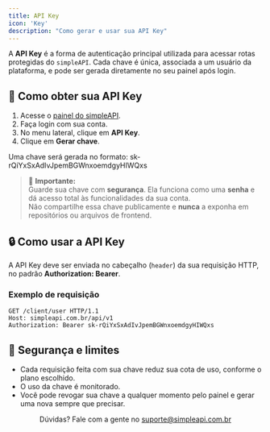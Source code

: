 ```yaml
---
title: API Key
icon: 'Key'
description: "Como gerar e usar sua API Key"
---
```


A **API Key** é a forma de autenticação principal utilizada para acessar rotas protegidas do `simpleAPI`. Cada chave é única, associada a um usuário da plataforma, e pode ser gerada diretamente no seu painel após login.

## 🔑 Como obter sua API Key

1. Acesse o [painel do simpleAPI](https://www.simpleapi.com.br).
2. Faça login com sua conta.
3. No menu lateral, clique em **API Key**.
4. Clique em **Gerar chave**.

Uma chave será gerada no formato: sk-rQiYxSxAdIvJpemBGWnxoemdgyHIWQxs

> 🚨 **Importante:**  
> Guarde sua chave com **segurança**. Ela funciona como uma **senha** e dá acesso total às funcionalidades da sua conta.  
> Não compartilhe essa chave publicamente e **nunca** a exponha em repositórios ou arquivos de frontend.

## 🔒 Como usar a API Key

A API Key deve ser enviada no cabeçalho (`header`) da sua requisição HTTP, no padrão **Authorization: Bearer**.

### Exemplo de requisição

```http
GET /client/user HTTP/1.1
Host: simpleapi.com.br/api/v1
Authorization: Bearer sk-rQiYxSxAdIvJpemBGWnxoemdgyHIWQxs
```


## 🚧 Segurança e limites

- Cada requisição feita com sua chave reduz sua cota de uso, conforme o plano escolhido.
- O uso da chave é monitorado.
- Você pode revogar sua chave a qualquer momento pelo painel e gerar uma nova sempre que precisar.

<p align="center">
  Dúvidas? Fale com a gente no <a href="mailto:suporte@simpleapi.com.br">suporte@simpleapi.com.br</a>
</p>
